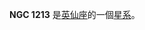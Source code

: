 {{NGCInfoBox|NGCID=NGC 1213|發現者=路易斯·斯威夫特|發現日期=1884年10月14日|其他編號=IC 1881, UGC 2557,MCG 6-7-45|曆元=J2000.0|赤經=3時9分17.3秒
|赤緯=38°38'57"|星座=英仙座|星體=星系|星等=14.7|表面亮度=15.6|藍等=15.3}}

'''NGC 1213''' 是[[英仙座|英仙座]]的一個[[星系|星系]]。

{{NGCReference|1213}}
{{Catalogs|NGC=1213}}